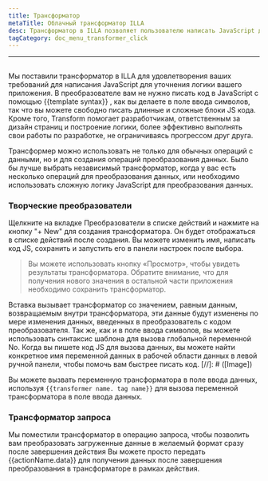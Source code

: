 ```yaml
---
title: Трансформатор
metaTitle: Облачный трансформатор ILLA
desc: Трансформатор в ILLA позволяет пользователю написать JavaScript для уточнения логики приложения
tagCategory: doc_menu_transformer_click
---
```


* * *

## <Heading hidden>трансформатор</Heading>

Мы поставили трансформатор в ILLA для удовлетворения ваших требований для написания JavaScript для уточнения логики вашего приложения. В преобразователе вам не нужно писать код в JavaScript с помощью {{template syntax}} , как вы делаете в поле ввода символов, так что вы можете свободно писать длинные и сложные блоки JS кода. Кроме того, Transform помогает разработчикам, ответственным за дизайн страниц и построение логики, более эффективно выполнять свои работы по разработке, не ограничиваясь прогрессом друг друга.

Трансформер можно использовать не только для обычных операций с данными, но и для создания операций преобразования данных. Было бы лучше выбрать независимый трансформатор, когда у вас есть несколько операций для преобразования данных, или необходимо использовать сложную логику JavaScript для преобразования данных.

### Творческие преобразователи

Щелкните на вкладке Преобразователи в списке действий и нажмите на кнопку "+ New" для создания трансформатора. Он будет отображаться в списке действий после создания. Вы можете изменить имя, написать код JS, сохранить и запустить его в панели настроек после выбора.

> Вы можете использовать кнопку «Просмотр», чтобы увидеть результаты трансформатора. Обратите внимание, что для получения нового значения в остальной части приложения необходимо сохранить трансформатор.

Вставка вызывает трансформатор со значением, равным данным, возвращаемым внутри трансформатора, эти данные будут изменены по мере изменения данных, введенных в преобразователь с кодом преобразователя. Так же, как и в поле ввода символов, вы можете использовать синтаксис шаблона для вызова глобальной переменной No. Когда вы пишете код JS для вызова данных, вы можете найти конкретное имя переменной данных в рабочей области данных в левой ручной панели, чтобы помочь вам быстрее писать код.
[//]\: # ([Image])

Вы можете вызвать переменную трансформатора в поле ввода данных, используя `{{transformer name. tag name}}` для вызова переменной трансформатора в поле ввода данных.

### Трансформатор запроса

Мы поместили трансформатор в операцию запроса, чтобы позволить вам преобразовать загруженные данные в желаемый формат сразу после завершения действия Вы можете просто передать {{actionName.data}} для получения данных после завершения преобразования в трансформаторе в рамках действия.
